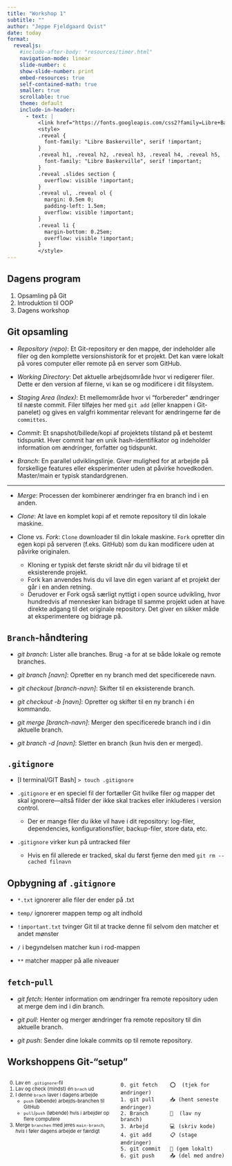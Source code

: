 ```yaml
---
title: "Workshop 1"
subtitle: ""
author: "Jeppe Fjeldgaard Qvist"
date: today
format: 
  revealjs:
    #include-after-body: "resources/timer.html"
    navigation-mode: linear
    slide-number: c
    show-slide-number: print
    embed-resources: true
    self-contained-math: true
    smaller: true
    scrollable: true
    theme: default
    include-in-header: 
      - text: |
          <link href="https://fonts.googleapis.com/css2?family=Libre+Baskerville:ital,wght@0,400;0,700;1,400&display=swap" rel="stylesheet">
          <style>
          .reveal {
            font-family: "Libre Baskerville", serif !important;
          }
          .reveal h1, .reveal h2, .reveal h3, .reveal h4, .reveal h5, .reveal h6 {
            font-family: "Libre Baskerville", serif !important;
          }
          .reveal .slides section {
            overflow: visible !important;
          }
          .reveal ul, .reveal ol {
            margin: 0.5em 0;
            padding-left: 1.5em;
            overflow: visible !important;
          }
          .reveal li {
            margin-bottom: 0.25em;
            overflow: visible !important;
          }
          </style>
---
```


## Dagens program

1. Opsamling på Git 
2. Introduktion til OOP
3. Dagens workshop

## Git opsamling 

* *Repository (repo)*: Et Git-repository er den mappe, der indeholder alle filer og den komplette versionshistorik for et projekt. Det kan være lokalt på vores computer eller remote på en server som GitHub.

* *Working Directory*: Det aktuelle arbejdsområde hvor vi redigerer filer. Dette er den version af filerne, vi kan se og modificere i dit filsystem.

* *Staging Area (Index)*: Et mellemområde hvor vi "forbereder" ændringer til næste commit. Filer tilføjes her med `git add` (eller knappen i Git-panelet) og gives en valgfri kommentar relevant for ændringerne før de `committes`.

* *Commit*: Et snapshot/billede/kopi af projektets tilstand på et bestemt tidspunkt. Hver commit har en unik hash-identifikator og indeholder information om ændringer, forfatter og tidspunkt.

* *Branch*: En parallel udviklingslinje. Giver mulighed for at arbejde på forskellige features eller eksperimenter uden at påvirke hovedkoden. Master/main er typisk standardgrenen.

---

* *Merge*: Processen der kombinerer ændringer fra en branch ind i en anden.

* *Clone*: At lave en komplet kopi af et remote repository til din lokale maskine.

* Clone vs. *Fork*: `Clone` downloader til din lokale maskine. `Fork` opretter din egen kopi på serveren (f.eks. GitHub) som du kan modificere uden at påvirke originalen. 
  * Kloning er typisk det første skridt når du vil bidrage til et eksisterende projekt. 
  * Fork kan anvendes hvis du vil lave din egen variant af et projekt der går i en anden retning. 
  * Derudover er Fork også særligt nyttigt i open source udvikling, hvor hundredvis af mennesker kan bidrage til samme projekt uden at have direkte adgang til det originale repository. Det giver en sikker måde at eksperimentere og bidrage på.

## `Branch`-håndtering

* *git branch*: Lister alle branches. Brug -a for at se både lokale og remote branches.

* *git branch [navn]*: Opretter en ny branch med det specificerede navn.

* *git checkout [branch-navn]*: Skifter til en eksisterende branch.

* *git checkout -b [navn]*: Opretter og skifter til en ny branch i én kommando.

* *git merge [branch-navn]*: Merger den specificerede branch ind i din aktuelle branch.

* *git branch -d [navn]*: Sletter en branch (kun hvis den er merged).

## `.gitignore` 

* [I terminal/GIT Bash] `> touch .gitignore`   

* `.gitignore` er en speciel fil der fortæller Git hvilke filer og mapper det skal ignorere---altså filder der ikke skal trackes eller inkluderes i version control.
  * Der er mange filer du ikke vil have i dit repository: log-filer, dependencies, konfigurationsfiler, backup-filer, store data, etc. 

* `.gitignore` virker kun på untracked filer
  * Hvis en fil allerede er tracked, skal du først fjerne den med `git rm --cached filnavn`

## Opbygning af `.gitignore` 

* `*.txt` ignorerer alle filer der ender på .txt

* `temp/` ignorerer mappen temp og alt indhold

* `!important.txt` tvinger Git til at tracke denne fil selvom den matcher et andet mønster

* `/` i begyndelsen matcher kun i rod-mappen

* `**` matcher mapper på alle niveauer

## `fetch`-`pull`

* *git fetch*: Henter information om ændringer fra remote repository uden at merge dem ind i din branch.

* *git pull*: Henter og merger ændringer fra remote repository til din aktuelle branch.

* *git push*: Sender dine lokale commits op til remote repository.

## Workshoppens Git-"setup"

:::: {.columns}

::: {.column width="50%"}
::: {style="font-size: 0.8em;"}

0. Lav en `.gitignore`-fil
1. Lav og check (mindst) én `brach` ud
2. I denne `brach` laver i dagens arbejde
    * `push` (løbende) arbejds-branchen til GitHub 
    * `pull`/`push` (løbende) hvis i arbejder op flere computere
3. Merge `branchen` med jeres `main-branch`, *hvis* i føler dagens arbejde er færdigt
:::
:::

::: {.column width="50%"}

```
0. git fetch    ⭕  (tjek for ændringer)
1. git pull     📥 (hent seneste ændringer)
2. Branch       🪾  (lav ny branch)  
3. Arbejd       💻 (skriv kode)  
4. git add      📋 (stage ændringer)
5. git commit   💾 (gem lokalt)
6. git push     📤 (del med andre)
```
:::

::::


